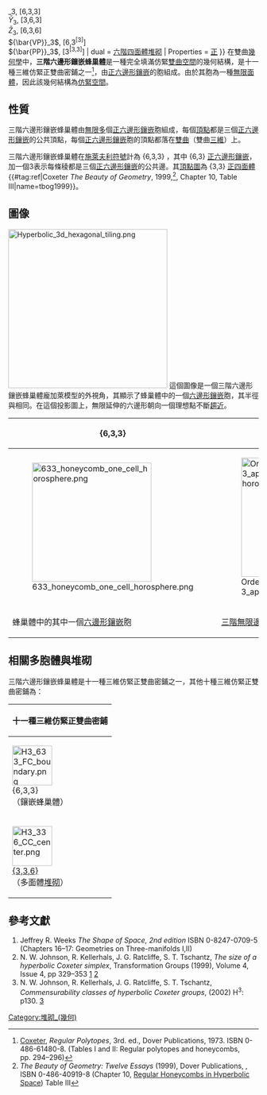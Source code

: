 {{Polytopebox
| name = 三階六邊形鑲嵌蜂巢體
| imagename = H3 633 FC boundary.png
| polytope = 三階六邊形鑲嵌蜂巢體
| Type = [[正圖形列表|雙曲正堆砌]]
| group_type = [[堆砌_(幾何)|堆砌]]
| Dimension = [[三維|三維]][[雙曲幾何|雙曲]][[空間|空間]]
| Cell = [[六邊形鑲嵌|{6,3}]] [[File:Uniform_tiling_63-t0.png|80px]]
| Face = [[正六邊形|{6}]] [[Image:6-fold_rotation_axis.svg|35px]]
| Vertice_type = [[正四面体|{3,3}]] [[File:Uniform_polyhedron-33-t0.png|40px]]
| Schläfli = {6,3,3}<BR>t{3,6,3}<BR>2t{6,3,6}<BR>2t{6,3<sup>[3]</sup>}<BR>t{3<sup>[3,3]</sup>}
| Coxeter_diagram = {{CDD|node_1|6|node|3|node|3|node}}<br/>{{CDD|node_1|3|node_1|6|node|3|node}}<br/>{{CDD|node|6|node_1|3|node_1|6|node}}<br/>{{CDD|branch_11|split2|node_1|6|node}}<br/>{{CDD|branch_11|splitcross|branch_11}} ↔ {{CDD|node_1|6|node_g|3sg|node_g|3g|node_g}} ↔ {{CDD|node_1|3|node_1|6|node_g|3sg|node_g}} ↔ <br/>{{CDD|node_h0|6|node_1|3|node_1|6|node_h0}} ↔ {{CDD|branch_11|split2|node_1|6|node_h0}}
| Symmetry_group = <math>{\bar{V}}_3</math>, [6,3,3]<BR><math>{\bar{Y}}_3</math>, [3,6,3]<BR><math>{\bar{Z}}_3</math>, [6,3,6]<BR><math>{\bar{VP}}_3</math>, [6,3<sup>[3]</sup>]<BR><math>{\bar{PP}}_3</math>, [3<sup>[3,3]</sup>]
| dual = [[六階四面體堆砌|六階四面體堆砌]]
| Properties = [[正圖形|正]]
}}
在雙曲[[幾何學|幾何學]]中，'''三階六邊形鑲嵌蜂巢體'''是一種完全填滿仿緊[[雙曲幾何|雙曲]][[空間|空間]]的幾何結構，是十一種三維仿緊正雙曲密鋪之一<ref>[[哈罗德·斯科特·麦克唐纳·考克斯特|Coxeter]], ''Regular Polytopes'', 3rd. ed., Dover Publications, 1973. ISBN 0-486-61480-8. (Tables I and II: Regular polytopes and honeycombs, pp. 294–296)</ref>，由[[正六邊形鑲嵌|正六邊形鑲嵌]]的胞組成。由於其胞為一種[[無限面體|無限面體]]，因此該幾何結構為[[緊空間|仿緊空間]]。

== 性質 ==
三階六邊形鑲嵌蜂巢體由[[無窮|無限多]]個[[正六邊形鑲嵌|正六邊形鑲嵌]]胞組成，每個[[頂點_(幾何)|頂點]]都是三個[[正六邊形鑲嵌|正六邊形鑲嵌]]的公共頂點，每個[[正六邊形鑲嵌|正六邊形鑲嵌]]胞的頂點都落在[[雙曲幾何|雙曲]]{{link-en|極限球|Horosphere}}（雙曲[[三維|三維]]{{link-en|極限圓|Horocycle}}）上。

三階六邊形鑲嵌蜂巢體在[[施萊夫利符號|施萊夫利符號]]計為 {6,3,3} ，其中 {6,3} [[正六邊形鑲嵌|正六邊形鑲嵌]]，加一個3表示每條稜都是三個[[正六邊形鑲嵌|正六邊形鑲嵌]]的公共邊。其[[頂點圖|頂點圖]]為 {3,3} [[正四面體|正四面體]]{{#tag:ref|Coxeter ''The Beauty of Geometry'', 1999,<ref name="The Beauty of Geometry">''The Beauty of Geometry: Twelve Essays'' (1999), Dover Publications, {{LCCN|99035678||}}, ISBN 0-486-40919-8 (Chapter 10, [http://www.mathunion.org/ICM/ICM1954.3/Main/icm1954.3.0155.0169.ocr.pdf Regular Honeycombs in Hyperbolic Space]) Table III</ref>, Chapter 10, Table III|name=tbog1999}}。

== 圖像 ==
[[File:Hyperbolic_3d_hexagonal_tiling.png|320px]]
這個圖像是一個三階六邊形鑲嵌蜂巢體龐加萊模型的外視角，其顯示了蜂巢體中的一個[[六邊形鑲嵌|六邊形鑲嵌]]胞，其半徑與{{link-en|極限球|horosphere}}相同。在這個投影圖上，無限延伸的六邊形朝向一個理想點不斷[[渐近线|趨近]]。
{| class=wikitable width=480
!{6,3,3}
!{∞,3}
|-
|[[File:633_honeycomb_one_cell_horosphere.png|240px]]
|[[File:Order-3_apeirogonal_tiling_one_cell_horocycle.png|240px]]
|- align=center
|蜂巢體中的其中一個[[六邊形鑲嵌|六邊形鑲嵌]]胞
|[[三階無限邊形鑲嵌|三階無限邊形鑲嵌]]中的[[無限邊形|無限邊形]]（綠色）及其外接圓{{link-en|極限圓|horocycle}}。
|}

== 相關多胞體與堆砌 ==
三階六邊形鑲嵌蜂巢體是十一種三維仿緊正雙曲密鋪之一，其他十種三維仿緊正雙曲密鋪為：
{| class=wikitable
!colspan=12|十一種三維仿緊正雙曲密鋪
|- align=center
|[[File:H3_633_FC_boundary.png|80px]]<br/>{6,3,3}<br/>（鑲嵌蜂巢體）
|[[File:H3_634_FC_boundary.png|80px]]<br/>{{link-en|四階六邊形鑲嵌蜂巢體|Order-4 hexagonal tiling honeycomb|{6,3,4}}}<br/>（鑲嵌蜂巢體）
|[[File:H3_635_FC_boundary.png|80px]]<br/>{{link-en|五階六邊形鑲嵌蜂巢體|Order-5 hexagonal tiling honeycomb|{6,3,5}}}<br/>（鑲嵌蜂巢體）
|[[File:H3_636_FC_boundary.png|80px]]<br/>{{link-en|六階六邊形鑲嵌蜂巢體|order-6 hexagonal tiling honeycomb|{6,3,6}}}<br/>（鑲嵌蜂巢體）
|[[File:H3_443_FC_boundary.png|80px]]<br/>{{link-en|三階正方形鑲嵌蜂巢體|Square tiling honeycomb|{4,4,3}}}<br/>（鑲嵌蜂巢體）
|[[File:H3_444_FC_boundary.png|80px]]<br/>{{link-en|四階正方形鑲嵌蜂巢體|Order-4_square_tiling_honeycomb|{4,4,4}}}<br/>（鑲嵌蜂巢體）
|- align=center
|[[File:H3_336_CC_center.png|80px]]<br/>[[六階四面體堆砌|{3,3,6}]]<br/>（多面體[[堆砌_(幾何)|堆砌]]）
|[[File:H3_436_CC_center.png|80px]]<br/>{{link-en|六階立方體堆砌|order-6 cubic honeycomb|{4,3,6}}}<br/>（多面體堆砌）
|[[File:H3_536_CC_center.png|80px]]<br/>{{link-en|六階十二面體堆砌|Order-6 dodecahedral honeycomb|{5,3,6}}}<br/>（多面體堆砌）
|[[File:H3_363_FC_boundary.png|80px]]<br/>{{link-en|三階三角形鑲嵌蜂巢體|Triangular tiling honeycomb|{3,6,3}}}<br/>（鑲嵌蜂巢體）
|[[File:H3_344_CC_center.png|80px]]<br/>{{link-en|四階八邊形鑲嵌蜂巢體|Order-4 octahedral honeycomb|{3,4,4}}}<br/>（鑲嵌蜂巢體）
|}

== 參考文獻 ==
{{refbegin|2}}
# Jeffrey R. Weeks ''The Shape of Space, 2nd edition'' ISBN 0-8247-0709-5 (Chapters 16–17: Geometries on Three-manifolds I,II)
#N. W. Johnson, R. Kellerhals, J. G. Ratcliffe, S. T. Tschantz, ''The size of a hyperbolic Coxeter simplex'', Transformation Groups (1999), Volume 4, Issue 4, pp 329–353 [http://link.springer.com/article/10.1007%2FBF01238563]{{Wayback|url=http://link.springer.com/article/10.1007%2FBF01238563 |date=20160815200639 }} [https://web.archive.org/web/20140223225217/http://homeweb1.unifr.ch/kellerha/pub/TGarticle.pdf]
# N. W. Johnson, R. Kellerhals, J. G. Ratcliffe, S. T. Tschantz, ''Commensurability classes of hyperbolic Coxeter groups'', (2002) H<sup>3</sup>: p130. [http://www.sciencedirect.com/science/article/pii/S0024379501004773]{{Wayback|url=http://www.sciencedirect.com/science/article/pii/S0024379501004773 |date=20150924154633 }}
{{reflist}}
{{refend}}

[[Category:堆砌_(幾何)|Category:堆砌_(幾何)]]